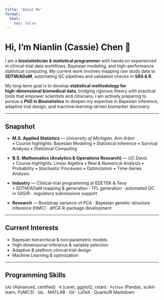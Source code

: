 ```yaml
---
title: "About Me"
format:
  html:
    toc: false         
---
```


# Hi, I'm **Nianlin (Cassie) Chen** 👋

I am a **biostatistician & statistical programmer** with hands‑on experienced in clinical-trial data workflows, Bayesian modeling, and high-performance statistical computing. My current work involves mapping raw study data to **SDTM/ADaM**, automating QC pipelines and validation checks in **SAS & R**.

My long‑term goal is to develop **statistical methodology for high‑dimensional biomedical data**, bridging rigorous theory with practical tools that empower scientists and clinicians. I am actively preparing to pursue a **PhD in Biostatistics** to deepen my expertise in Bayesian inference, adaptive trial design, and machine‑learning–driven biomarker discovery.

---

## Snapshot

- **M.S. Applied Statistics** — *University of Michigan, Ann Arbor*  
  • Course highlights: Bayesian Modeling ▪ Statistical Inference ▪ Survival Analysis ▪ Statistical Computing  

- **B.S. Mathematics (Analytics & Operations Research)** — *UC Davis*  
  • Course highlights: Linear Algebra ▪ Real & Numerical Analysis ▪ Probability ▪ Stochastic Processes ▪ Optimization ▪ Time-Series Analysis  

- **Industry** — Clinical-trial programming at EDETEK & Teva  
  • SDTM/ADaM mapping & generation · TFL generation · automated QC in SAS/R · regulatory submissions support  

- **Research** — Bootstrap variance of PCA · Bayesian genetic-structure inference (HMC) · *dPCA* R-package development  


---

## Current Interests  
* Bayesian hierarchical & non‑parametric models
* High‑dimensional inference & variable selection
* Adaptive & platform clinical‑trial design
* Machine Learning & optimization

---

## Programming Skills  
`SAS` (Advanced, certified) · `R` (caret, ggplot2, rstan) · `Python` (Pandas, scikit-learn, PyMC3) · `SQL` · MATLAB · Git · LaTeX · Quarto/R Markdown 

